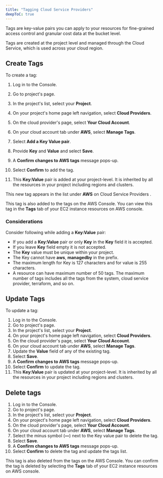 ```yaml
---
title: "Tagging Cloud Service Providers"
deepToC: true
---
```


Tags are key-value pairs you can apply to your resources for fine-grained access control and granular cost data at the bucket level.

Tags are created at the project level and managed through the Cloud Service, which is used across your cloud region.

## Create Tags

To create a tag:

1. Log in to the Console.
    
1. Go to project's page.
1. In the project's list, select your **Project**.
1. On your project's home page left navigation, select **Cloud Providers**.
1. On the cloud provider's page, select **Your Cloud Account**.
1. On your cloud account tab under **AWS**, select **Manage Tags**.
1. Select **Add a Key Value pair**.
1. Provide **Key** and **Value** and select **Save**.
1.  A **Confirm changes to AWS tags** message pops-up.
1.  Select **Confirm** to add the tag.
1.  This **Key:Value** pair is added at your project-level. It is inherited by all the resources in your project including regions and clusters.

This new tag appears in the list under **AWS** on Cloud Service Providers . 

This tag is also added to the tags on the AWS Console. You can view this tag in the **Tags** tab of your EC2 instance resources on AWS console.

### Considerations

Consider following while adding a **Key:Value** pair:

- If you add a **Key:Value** pair or only **Key** in the **Key** field it is accepted.
- If you leave **Key** field empty it is not accepted.
- The **Key** value must be unique within your project.
- The Key cannot have **aws**, **managedby** in the prefix.
- The maximum length for Key is 127 characters and for value is 255 characters.
- A resource can have maximum number of 50 tags. The maximum number of tags includes all the tags from the system, cloud service provider, terraform, and so on.

## Update Tags

To update a tag:

1. Log in to the Console.
1. Go to project's page.
1. In the project's list, select your **Project**.
1. On your project's home page left navigation, select **Cloud Providers**.
1. On the cloud provider's page, select **Your Cloud Account**.
1. On your cloud account tab under **AWS**, select **Manage Tags**.
1. Update the **Value** field of any of the existing tag.
1. Select **Save**.
1. A **Confirm changes to AWS tags** message pops-up.
1. Select **Confirm** to update the tag.
1. This **Key:Value** pair is updated at your project-level. It is inherited by all the resources in your project including regions and clusters.


## Delete tags

1. Log in to the Console.
1. Go to project's page.
1. In the project's list, select your **Project**.
1. On your project's home page left navigation, select **Cloud Providers**.
1. On the cloud provider's page, select **Your Cloud Account**.
1. On your cloud account tab under **AWS**, select **Manage Tags**.
1. Select the minus symbol (**&mdash;**) next to the Key value pair to delete the tag.
1. Select **Save**.
1. A **Confirm changes to AWS tags** message pops-up.
1. Select **Confirm** to delete the tag and update the tags list.

This tag is also deleted from the tags on the AWS Console. You can confirm the tag is deleted by selecting the **Tags** tab of your EC2 instance resources on AWS console.

